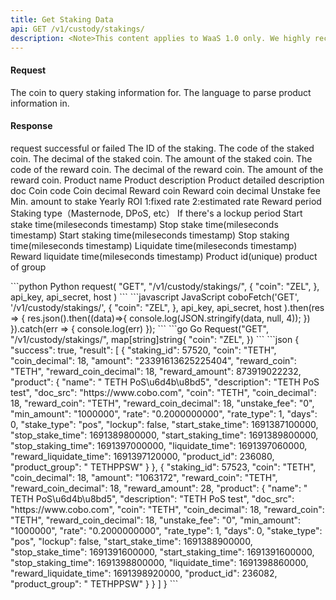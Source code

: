 ```yaml
---
title: Get Staking Data
api: GET /v1/custody/stakings/ 
description: <Note>This content applies to WaaS 1.0 only. We highly recommend that you upgrade to [WaaS 2.0](/v2/guides/overview/introduction).</Note> This endpoint returns a list of staking information for a given coin and language. The response includes staking ID, coin, decimal, amount, reward coin, reward coin decimal, reward amount, and product information. The product information is parsed based on the language parameter.
---
```

#### Request
<ParamField query="coin" type="String" >The coin to query staking information for.</ParamField>
<ParamField query="language" type="String" >The language to parse product information in.</ParamField>

#### Response
<ResponseField name="success" type="bool">request successful or failed</ResponseField>
<ResponseField name="result" type="object[]">
  <Expandable title="object">
    <ResponseField name="staking_id" type="Int" >The ID of the staking.</ResponseField>
    <ResponseField name="coin" type="String" >The code of the staked coin.</ResponseField>
    <ResponseField name="coin_decimal" type="Int" >The decimal of the staked coin.</ResponseField>
    <ResponseField name="amount" type="Int" >The amount of the staked coin.</ResponseField>
    <ResponseField name="reward_coin" type="String" >The code of the reward coin.</ResponseField>
    <ResponseField name="reward_coin_decimal" type="Int" >The decimal of the reward coin.</ResponseField>
    <ResponseField name="reward_amount" type="String" >The amount of the reward coin.</ResponseField>
    <ResponseField name="product" type="object" >
        <Expandable title="object">
            <ResponseField name="name" type="String" >Product name</ResponseField>
            <ResponseField name="description" type="String" >Product description</ResponseField>
            <ResponseField name="doc_src" type="String" >Product detailed description doc</ResponseField>
            <ResponseField name="coin" type="String" >Coin code</ResponseField>
            <ResponseField name="coin_decimal" type="Int" >Coin decimal</ResponseField>
            <ResponseField name="reward_coin" type="String" >Reward coin</ResponseField>
            <ResponseField name="reward_coin_decimal" type="Int" >Reward coin decimal</ResponseField>
            <ResponseField name="unstake_fee" type="String" >Unstake fee</ResponseField>
            <ResponseField name="min_amount" type="String" >Min. amount to stake</ResponseField>
            <ResponseField name="rate" type="String" >Yearly ROI</ResponseField>
            <ResponseField name="rate_type" type="Int" >1:fixed rate 2:estimated rate</ResponseField>
            <ResponseField name="days" type="Int" >Reward period</ResponseField>
            <ResponseField name="stake_type" type="String" >Staking type（Masternode, DPoS, etc）</ResponseField>
            <ResponseField name="lockup" type="Bool" >If there's a lockup period</ResponseField>
            <ResponseField name="start_stake_time" type="Int" >Start stake time(mileseconds timestamp)</ResponseField>
            <ResponseField name="stop_stake_time" type="Int" >Stop stake time(mileseconds timestamp)</ResponseField>
            <ResponseField name="start_staking_time" type="Int" >Start staking time(mileseconds timestamp)</ResponseField>
            <ResponseField name="stop_staking_time" type="Int" >Stop staking time(mileseconds timestamp)</ResponseField>
            <ResponseField name="liquidate_time" type="Int" >Liquidate time(mileseconds timestamp)</ResponseField>
            <ResponseField name="reward_liquidate_time" type="Int" >Reward liquidate time(mileseconds timestamp)</ResponseField>
            <ResponseField name="product_id" type="Int" >Product id(unique)</ResponseField>
            <ResponseField name="product_group" type="String" >product of group </ResponseField>
        </Expandable>
    </ResponseField>
  </Expandable>
</ResponseField>

<RequestExample>
```python Python
request(
    "GET",
    "/v1/custody/stakings/",
    {
        "coin": "ZEL",
    },
    api_key, api_secret, host
)
```
```javascript JavaScript
coboFetch('GET', '/v1/custody/stakings/',
        {
            "coin": "ZEL",
        },
        api_key, api_secret, host
    ).then(res => {
        res.json().then((data)=>{
            console.log(JSON.stringify(data, null, 4));
        })
    }).catch(err => {
        console.log(err)
    });
```
```go Go
Request("GET", "/v1/custody/stakings/", map[string]string{
    "coin": "ZEL",
})
```
</RequestExample>

<ResponseExample>
```json
{
  "success": true,
  "result": [
  {
    "staking_id": 57520,
    "coin": "TETH",
    "coin_decimal": 18,
    "amount": "23391613625225404",
    "reward_coin": "TETH",
    "reward_coin_decimal": 18,
    "reward_amount": 873919022232,
    "product": {
      "name": " TETH PoS\u6d4b\u8bd5",
      "description": "TETH PoS test",
      "doc_src": "https://www.cobo.com",
      "coin": "TETH",
      "coin_decimal": 18,
      "reward_coin": "TETH",
      "reward_coin_decimal": 18,
      "unstake_fee": "0",
      "min_amount": "1000000",
      "rate": "0.2000000000",
      "rate_type": 1,
      "days": 0,
      "stake_type": "pos",
      "lockup": false,
      "start_stake_time": 1691387100000,
      "stop_stake_time": 1691389800000,
      "start_staking_time": 1691389800000,
      "stop_staking_time": 1691397000000,
      "liquidate_time": 1691397060000,
      "reward_liquidate_time": 1691397120000,
      "product_id": 236080,
      "product_group": " TETHPPSW"
    }
  },
  {
    "staking_id": 57523,
    "coin": "TETH",
    "coin_decimal": 18,
    "amount": "1063172",
    "reward_coin": "TETH",
    "reward_coin_decimal": 18,
    "reward_amount": 28,
    "product": {
      "name": " TETH PoS\u6d4b\u8bd5",
      "description": "TETH PoS test",
      "doc_src": "https://www.cobo.com",
      "coin": "TETH",
      "coin_decimal": 18,
      "reward_coin": "TETH",
      "reward_coin_decimal": 18,
      "unstake_fee": "0",
      "min_amount": "1000000",
      "rate": "0.2000000000",
      "rate_type": 1,
      "days": 0,
      "stake_type": "pos",
      "lockup": false,
      "start_stake_time": 1691388900000,
      "stop_stake_time": 1691391600000,
      "start_staking_time": 1691391600000,
      "stop_staking_time": 1691398800000,
      "liquidate_time": 1691398860000,
      "reward_liquidate_time": 1691398920000,
      "product_id": 236082,
      "product_group": " TETHPPSW"
    }
  }
  ]
}
```
</ResponseExample>
